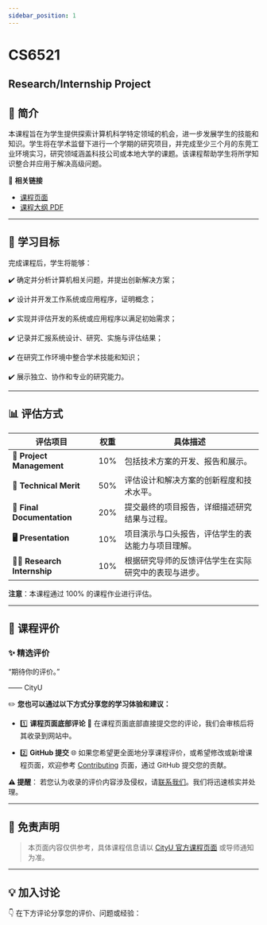 ```yaml
---
sidebar_position: 1
---
```


# CS6521
## Research/Internship Project

## **📘 简介**
本课程旨在为学生提供探索计算机科学特定领域的机会，进一步发展学生的技能和知识。学生将在学术监督下进行一个学期的研究项目，并完成至少三个月的东莞工业环境实习，研究领域涵盖科技公司或本地大学的课题。该课程帮助学生将所学知识整合并应用于解决高级问题。

🔗 **相关链接**
- [课程页面](https://www.cityu.edu.hk/catalogue/pg/202425/course/CS6521.htm)
- [课程大纲 PDF](https://www.cityu.edu.hk/catalogue/pg/202425/course/CS6521.pdf)

---

## **🎯 学习目标**

完成课程后，学生将能够：

✔️ 确定并分析计算机相关问题，并提出创新解决方案；

✔️ 设计并开发工作系统或应用程序，证明概念；

✔️ 实现并评估开发的系统或应用程序以满足初始需求；

✔️ 记录并汇报系统设计、研究、实施与评估结果；

✔️ 在研究工作环境中整合学术技能和知识；

✔️ 展示独立、协作和专业的研究能力。

---

## **📊 评估方式**

| **评估项目**              | **权重** | **具体描述**                                                                                       |
|--------------------------|---------|---------------------------------------------------------------------------------------------------|
| **📝 Project Management** | 10%     | 包括技术方案的开发、报告和展示。                                                                  |
| **📄 Technical Merit**     | 50%     | 评估设计和解决方案的创新程度和技术水平。                                                          |
| **📄 Final Documentation** | 20%     | 提交最终的项目报告，详细描述研究结果与过程。                                                      |
| **🖥️ Presentation**         | 10%     | 项目演示与口头报告，评估学生的表达能力与项目理解。                                                |
| **🧑‍💻 Research Internship** | 10%     | 根据研究导师的反馈评估学生在实际研究中的表现与进步。                                              |

**注意**：本课程通过 100% 的课程作业进行评估。

---

## **💬 课程评价**

### ✨ **精选评价**
<div className={commentStyles.commentBox}>
    <p className={commentStyles.commentText}>
        “期待你的评价。”
    </p>
    <p className={commentStyles.commentAuthor}>—— CityU</p>
</div>

✏️ **您也可以通过以下方式分享您的学习体验和建议：**

- 1️⃣ **课程页面底部评论**
💬 在课程页面底部直接提交您的评论，我们会审核后将其收录到网站中。

- 2️⃣ **GitHub 提交**
🌐 如果您希望更全面地分享课程评价，或希望修改或新增课程页面，欢迎参考 [Contributing](https://penjc.github.io/cityU-navigator/contributing) 页面，通过 GitHub 提交您的贡献。

**⚠️ 提醒**：
若您认为收录的评价内容涉及侵权，请[联系我们](https://github.com/penjc/cityU-navigator/issues)。我们将迅速核实并处理。

---

## **📌 免责声明**

> 本页面内容仅供参考，具体课程信息请以 [CityU 官方课程页面](https://www.cityu.edu.hk/academic/catalogue) 或导师通知为准。

---

## **💡 加入讨论**

👇 在下方评论分享您的评价、问题或经验：
<Utterances />